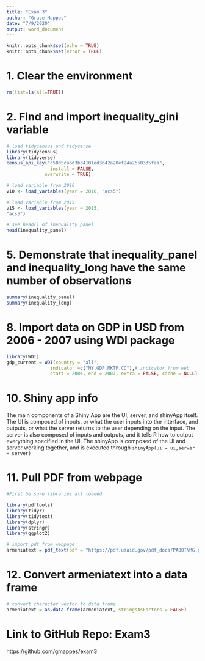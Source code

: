 ```yaml
---
title: "Exam 3"
author: "Grace Mappes"
date: "7/9/2020"
output: word_document
---
```


```r
knitr::opts_chunk$set(echo = TRUE)
knitr::opts_chunk$set(error = TRUE)

```
# 1. Clear the environment
```r
rm(list=ls(all=TRUE))
```

# 2. Find and import inequality_gini variable
```r
# load tidycensus and tidyverse
library(tidycensus)
library(tidyverse)
census_api_key("c58d5ca6d3b34101ed3642a20ef24a2550335faa",
                install = FALSE,
              overwrite = TRUE)

# load variable from 2010
v10 <- load_variables(year = 2010, "acs5") 

# load variable from 2015
v15 <- load_variables(year = 2015,
"acs5") 

# see head() of inequality_panel
head(inequality_panel)
```

# 5. Demonstrate that inequality_panel and inequality_long have the same number of observations
```r
summary(inequality_panel)
summary(inequality_long)
```


# 8. Import data on GDP in USD from 2006 - 2007 using WDI package
```r
library(WDI)
gdp_current = WDI(country = "all",
                indicator =c("NY.GDP.MKTP.CD"),# indicator from web
                start = 2006, end = 2007, extra = FALSE, cache = NULL)
```


# 10. Shiny app info

The main components of a Shiny App are the UI, server, and shinyApp itself. The UI is composed of inputs, or what the user inputs into the interface, and outputs, or what the server returns to the user depending on the input. The server is also composed of inputs and outputs, and it tells R how to output everything specified in the UI. The shinyApp is composed of the UI and server working together, and is executed through `shinyApp(ui = ui,server = server)`


# 11. Pull PDF from webpage
```r
#First be sure libraries all loaded

library(pdftools)
library(tidyr)
library(tidytext)
library(dplyr)
library(stringr)
library(ggplot2)

# import pdf from webpage
armeniatext = pdf_text(pdf = "https://pdf.usaid.gov/pdf_docs/PA00TNMG.pdf")
```

# 12. Convert armeniatext into a data frame
```r
# convert character vector to data frame
armeniatext = as.data.frame(armeniatext, stringsAsFactors = FALSE)
```




# Link to GitHub Repo: Exam3
https://github.com/gmappes/exam3